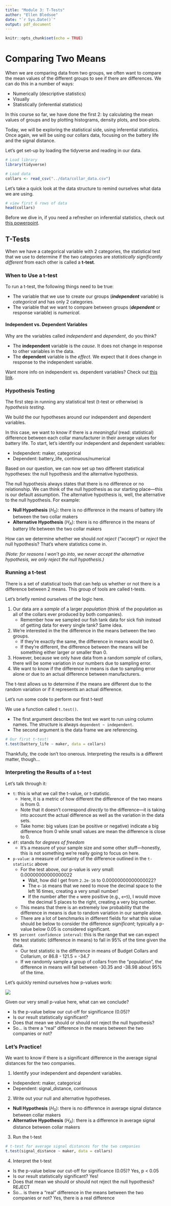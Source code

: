 ```yaml
---
title: "Module 3: T-Tests"
author: "Ellen Bledsoe"
date: "`r Sys.Date()`"
output: pdf_document
---
```


```r

knitr::opts_chunk$set(echo = TRUE)

```

# Comparing Two Means

When we are comparing data from two groups, we often want to compare the mean values of the different groups to see if there are differences. We can do this in a number of ways:

-   Numerically (descriptive statistics)
-   Visually
-   Statistically (inferential statistics)

In this course so far, we have done the first 2: by calculating the mean values of groups and by plotting histograms, density plots, and box-plots.

Today, we will be exploring the statistical side, using inferential statistics. Once again, we will be using our collars data, focusing on the battery life and the signal distance.

Let's get set-up by loading the tidyverse and reading in our data.

```r

# Load library
library(tidyverse)

# Load data
collars <- read_csv("../data/collar_data.csv")

```

Let's take a quick look at the data structure to remind ourselves what data we are using.

```r

# view first 6 rows of data
head(collars)

```

Before we dive in, if you need a refresher on inferential statistics, check out [this powerpoint](https://docs.google.com/presentation/d/1_RngIrIerHn2oAt7EUF7QvYhBQfEcoCTvu1gcXyYP6M/edit?usp=sharing).

## T-Tests

When we have a categorical variable with 2 categories, the statistical test that we use to determine if the two categories are *statistically significantly different* from each other is called a **t-test**.

### When to Use a t-test

To run a t-test, the following things need to be true:

-   The variable that we use to create our groups (***independent*** variable) is *categorical* and has only 2 categories.
-   The variable that we want to compare between groups (***dependent*** or response variable) is *numerical*.

#### Independent vs. Dependent Variables

Why are the variables called *independent* and *dependent*, do you think?

-   The **independent** variable is the *cause*. It does not change in response to other variables in the data.
-   The **dependent** variable is the *effect*. We expect that it does change in response to the independent variable.

Want more info on independent vs. dependent variables? Check out [this link](https://www.scribbr.com/methodology/independent-and-dependent-variables/).

### Hypothesis Testing

The first step in running any statistical test (t-test or otherwise) is *hypothesis testing*.

We build the our hypotheses around our independent and dependent variables.

In this case, we want to know if there is a *meaningful* (read: statistical) difference between each collar manufacturer in their average values for battery life. To start, let's identify our independent and dependent variables:

-   Independent: maker, categorical
-   Dependent: battery_life, continuous/numerical

Based on our question, we can now set up two different statistical hypotheses: the null hypothesis and the alternative hypothesis.

The null hypothesis always states that there is no difference or no relationship. We can think of the null hypothesis as our starting place---this is our default assumption. The alternative hypothesis is, well, the alternative to the null hypothesis. For example:

-   **Null Hypothesis** ($H_{0}$): there is no difference in the means of battery life between the two collar makers
-   **Alternative Hypothesis** ($H_{A}$): there is no difference in the means of battery life between the two collar makers

How can we determine whether we should *not reject* ("accept") or *reject* the null hypothesis? That's where statistics come in.

*(Note: for reasons I won't go into, we never accept the alternative hypothesis, we only reject the null hypothesis.)*

### Running a t-test

There is a set of statistical tools that can help us whether or not there is a difference between 2 means. This group of tools are called t-tests.

Let's briefly remind ourselves of the logic here.

1.  Our data are a *sample* of a larger *population* (think of the population as all of the collars ever produced by both companies).
    -   Remember how we sampled our fish tank data for sick fish instead of getting data for every single tank? Same idea.
2.  We're interested in the the difference in the means between the two groups.
    -   If they're exactly the same, the difference in means would be 0.
    -   If they're different, the difference between the means will be something either larger or smaller than 0.
3.  However, because we only have data from a random *sample* of collars, there will be some variation in our numbers due to sampling error.
4.  We want to know if the difference in means is due to sampling error alone or due to an actual difference between manufacturers.

The t-test allows us to determine if the means are different due to the random variation or if it represents an actual difference.

Let's run some code to perform our first t-test!

We use a function called `t.test()`.

-   The first argument describes the test we want to run using column names. The structure is always `dependent ~ independent`.
-   The second argument is the data frame we are referencing.

```r

# Our first t-test!
t.test(battery_life ~ maker, data = collars)

```

Thankfully, the code isn't too onerous. Interpreting the results is a different matter, though...

### Interpreting the Results of a t-test

Let's talk through it:

-   `t`: this is what we call the t-value, or t-statistic.
    -   Here, it is a metric of how different the difference of the two means is from 0.
    -   Note that it doesn't correspond *directly* to the difference---it is taking into account the actual difference as well as the variation in the data sets.
    -   Take home: big values (can be positive or negative) indicate a big difference from 0 while small values are mean the difference is close to 0.
-   `df`: stands for *degrees of freedom*
    -   It's a measure of your sample size and some other stuff---honestly, this is not something we're really going to focus on here.
-   `p-value`: a measure of certainty of the difference outlined in the `t-statistic` above
    -   For the test above, our p-value is *very* small: 0.00000000000000022
        -   Wait, how did I get from `2.2e-16` to 0.00000000000000022?
        -   The `e-16` means that we need to move the decimal space to the left 16 times, creating a very small number!
        -   If the number after the `e` were positive (e.g., `e+5`), I would move the decimal 5 places to the right, creating a very big number.
    -   This means that there is an extremely low probability that the difference in means is due to random variation in our sample alone.
    -   There are a lot of benchmarks in different fields for what this value should be below to consider the difference *significant*; typically a p-value below 0.05 is considered significant.
-   `95 percent confidence interval`: this is the range that we can expect the test statistic (difference in means) to fall in 95% of the time given the data.
    -   Our test statistic is the difference in means of Budget Collars and Collarium, or 86.8 - 121.5 = -34.7
    -   If we randomly sample a group of collars from the "population", the difference in means will fall between -30.35 and -38.98 about 95% of the time.

Let's quickly remind ourselves how p-values work:

![](Explaining-P-values_Composite-with-labels.png)

Given our very small p-value here, what can we conclude?

-   Is the p-value below our cut-off for significance (0.05)?
-   Is our result statistically significant?
-   Does that mean we should or should not reject the null hypothesis?
-   So... is there a "real" difference in the means between the two companies or not?

### Let's Practice!

We want to know if there is a significant difference in the average signal distances for the two companies.

1.  Identify your independent and dependent variables.

-   Independent: maker, categorical
-   Dependent: signal_distance, continuous

2.  Write out your null and alternative hypotheses.

-   **Null Hypothesis** ($H_{0}$): there is no difference in average signal distance between collar makers
-   **Alternative Hypothesis** ($H_{A}$): there is a difference in average signal distance between collar makers

3.  Run the t-test

```r

# t-test for average signal distances for the two companies
t.test(signal_distance ~ maker, data = collars)

```

4.  Interpret the t-test

-   Is the p-value below our cut-off for significance (0.05)? Yes, p \< 0.05
-   Is our result statistically significant? Yes!
-   Does that mean we should or should not reject the null hypothesis? REJECT
-   So... is there a "real" difference in the means between the two companies or not? Yes, there is a real difference
